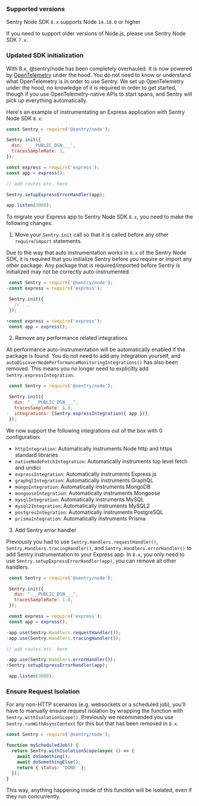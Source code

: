 ### Supported versions

Sentry Node SDK `8.x` supports Node `14.18.0` or higher

If you need to support older versions of Node.js, please use Sentry Node SDK `7.x`.

### Updated SDK initialization

With 8.x, @sentry/node has been completely overhauled. It is now powered by [OpenTelemetry](https://opentelemetry.io/) under the hood. You do not need to know or understand what OpenTelemetry is in order to use Sentry. We set up OpenTelemetry under the hood, no knowledge of it is required in order to get started, though if you use OpenTelemetry-native APIs to start spans, and Sentry will pick up everything automatically.

Here's an example of instrumentating an Express application with Sentry Node SDK `8.x`:

```JavaScript
const Sentry = require('@sentry/node');

Sentry.init({
  dsn: '___PUBLIC_DSN___',
  tracesSampleRate: 1,
});

const express = require('express');
const app = express();

// add routes etc. here

Sentry.setupExpressErrorHandler(app);

app.listen(3000);
```

To migrate your Express app to Sentry Node SDK `8.x`, you need to make the following changes:

1. Move your `Sentry.init` call so that it is called before any other `require`/`import` statements.

Due to the way that auto instrumentation works in `8.x` of the Sentry Node SDK, it is required that you initialize Sentry before you require or import any other package. Any package that is required/imported before Sentry is initialized may not be correctly auto-instrumented.

```JavaScript diff
 const Sentry = require('@sentry/node');
-const express = require('express');

 Sentry.init({
   // ...
 });

+const express = require('express');
 const app = express();
```

2. Remove any performance related integrations

All performance auto-instrumentation will be automatically enabled if the package is found. You do not need to add any integration yourself, and `autoDiscoverNodePerformanceMonitoringIntegrations()` has also been removed. This means you no longer need to explicitly add `Sentry.expressIntegration`.

```JavaScript diff
 const Sentry = require('@sentry/node');

 Sentry.init({
   dsn: "___PUBLIC_DSN___",
   tracesSampleRate: 1.0,
-  integrations: [Sentry.expressIntegration({ app })],
 });
```

We now support the following integrations out of the box with 0 configuration:

- `httpIntegration`: Automatically instruments Node http and https standard libraries
- `nativeNodeFetchIntegration`: Automatically instruments top level fetch and undici
- `expressIntegration`: Automatically instruments Express.js
- `graphqlIntegration`: Automatically instruments GraphQL
- `mongoIntegration`: Automatically instruments MongoDB
- `mongooseIntegration`: Automatically instruments Mongoose
- `mysqlIntegration`: Automatically instruments MySQL
- `mysql2Integration`: Automatically instruments MySQL2
- `postgresIntegration`: Automatically instruments PostgreSQL
- `prismaIntegration`: Automatically instruments Prisma

3. Add Sentry error handler

Previously you had to use `Sentry.Handlers.requestHandler()`, `Sentry.Handlers.tracingHandler()`, and `Sentry.Handlers.errorHandler()` to add Sentry instrumentation to your Express app. In `8.x`, you only need to use `Sentry.setupExpressErrorHandler(app)`, you can remove all other handlers.

```JavaScript diff
 const Sentry = require('@sentry/node');

 Sentry.init({
   dsn: "___PUBLIC_DSN___",
   tracesSampleRate: 1.0,
 });

 const express = require('express');
 const app = express();

-app.use(Sentry.Handlers.requestHandler());
-app.use(Sentry.Handlers.tracingHandler());

// add routes etc. here

-app.use(Sentry.Handlers.errorHandler());
+Sentry.setupExpressErrorHandler(app);

 app.listen(3000);
```

### Ensure Request Isolation

For any non-HTTP scenarios (e.g. websockets or a scheduled job), you'll have to manually ensure request isolation by wrapping the function with `Sentry.withIsolationScope()`. Previously we recommended you use `Sentry.runWithAsyncContext` for this but that has been removed in `8.x`.

```JavaScript
const Sentry = require('@sentry/node');

function myScheduledJob() {
  return Sentry.withIsolationScope(async () => {
    await doSomething();
    await doSomethingElse();
    return { status: 'DONE' };
  });
}
```

This way, anything happening inside of this function will be isolated, even if they run concurrently.
